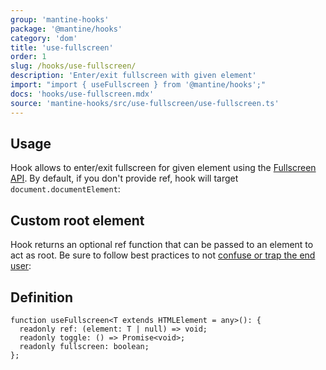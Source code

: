```yaml
---
group: 'mantine-hooks'
package: '@mantine/hooks'
category: 'dom'
title: 'use-fullscreen'
order: 1
slug: /hooks/use-fullscreen/
description: 'Enter/exit fullscreen with given element'
import: "import { useFullscreen } from '@mantine/hooks';"
docs: 'hooks/use-fullscreen.mdx'
source: 'mantine-hooks/src/use-fullscreen/use-fullscreen.ts'
---
```



## Usage

Hook allows to enter/exit fullscreen for given element using the [Fullscreen API](https://developer.mozilla.org/en-US/docs/Web/API/Fullscreen_API).
By default, if you don't provide ref, hook will target `document.documentElement`:

<Demo data={HooksDemos.useFullscreenDemo} />

## Custom root element

Hook returns an optional ref function that can be passed to an element to act as root.
Be sure to follow best practices to not [confuse or trap the end user](https://developer.mozilla.org/en-US/docs/Web/API/Fullscreen_API/Guide#things_your_users_want_to_know):

<Demo data={HooksDemos.useFullscreenRefDemo} />

## Definition

```tsx
function useFullscreen<T extends HTMLElement = any>(): {
  readonly ref: (element: T | null) => void;
  readonly toggle: () => Promise<void>;
  readonly fullscreen: boolean;
};
```
